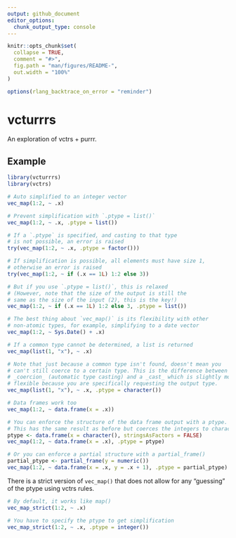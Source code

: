 ```yaml
---
output: github_document
editor_options: 
  chunk_output_type: console
---
```


<!-- README.md is generated from README.Rmd. Please edit that file -->

```r
knitr::opts_chunk$set(
  collapse = TRUE,
  comment = "#>",
  fig.path = "man/figures/README-",
  out.width = "100%"
)

options(rlang_backtrace_on_error = "reminder")
```
# vcturrrs

<!-- badges: start -->
<!-- badges: end -->

An exploration of vctrs + purrr.

## Example

```r
library(vcturrrs)
library(vctrs)

# Auto simplified to an integer vector
vec_map(1:2, ~ .x)

# Prevent simplification with `.ptype = list()`
vec_map(1:2, ~ .x, .ptype = list())

# If a `.ptype` is specified, and casting to that type
# is not possible, an error is raised
try(vec_map(1:2, ~ .x, .ptype = factor()))

# If simplification is possible, all elements must have size 1,
# otherwise an error is raised
try(vec_map(1:2, ~ if (.x == 1L) 1:2 else 3))

# But if you use `.ptype = list()`, this is relaxed
# (However, note that the size of the output is still the
# same as the size of the input (2), this is the key!)
vec_map(1:2, ~ if (.x == 1L) 1:2 else 3, .ptype = list())

# The best thing about `vec_map()` is its flexibility with other
# non-atomic types, for example, simplifying to a date vector
vec_map(1:2, ~ Sys.Date() + .x)

# If a common type cannot be determined, a list is returned
vec_map(list(1, "x"), ~ .x)

# Note that just because a common type isn't found, doesn't mean you
# can't still coerce to a certain type. This is the difference between
# _coercion_ (automatic type casting) and a _cast_ which is slightly more
# flexible because you are specifically requesting the output type.
vec_map(list(1, "x"), ~ .x, .ptype = character())

# Data frames work too
vec_map(1:2, ~ data.frame(x = .x))

# You can enforce the structure of the data frame output with a ptype.
# This has the same result as before but coerces the integers to characters
ptype <- data.frame(x = character(), stringsAsFactors = FALSE)
vec_map(1:2, ~ data.frame(x = .x), .ptype = ptype)

# Or you can enforce a partial structure with a partial_frame()
partial_ptype <- partial_frame(y = numeric())
vec_map(1:2, ~ data.frame(x = .x, y = .x + 1), .ptype = partial_ptype)
```

There is a strict version of `vec_map()` that does not allow for any "guessing" of the ptype using vctrs rules.

```r
# By default, it works like map()
vec_map_strict(1:2, ~ .x)

# You have to specify the ptype to get simplification
vec_map_strict(1:2, ~ .x, .ptype = integer())
```


